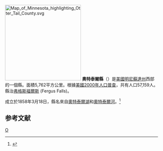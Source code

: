 {{noteTA
|T=zh-hans:奥特泰尔县 (明尼苏达州);zh-hk:奧特泰爾縣 (明尼蘇達州);zh-tw:奧特泰爾郡 (明尼蘇達州);
}}

[[File:Map_of_Minnesota_highlighting_Otter_Tail_County.svg|250px]]
'''奧特泰爾縣'''（{{lang-en|Otter Tail County}}）是[[美國|美國]][[明尼蘇達州|明尼蘇達州]]西部的一個縣。面積5,762平方公里。根據[[美國2000年人口普查|美國2000年人口普查]]，共有人口57,159人。縣治[[弗格斯福爾斯|弗格斯福爾斯]] (Fergus Falls)。
	
成立於1858年3月18日，縣名來自[[奧特泰爾湖|奧特泰爾湖]]和[[奧特泰爾河|奧特泰爾河]]。<ref>{{Cite web |url=http://www.house.leg.state.mn.us/hinfo/govseries/No33.htm |title=存档副本 |access-date=2007-03-22 |archive-url=https://web.archive.org/web/20120920003621/http://www.house.leg.state.mn.us/hinfo/govseries/No33.htm |archive-date=2012-09-20 |dead-url=yes }}</ref>

==参考文献==
<div class="references-small">
<references />
</div>
[[Category:明尼苏达州行政区划|O]]